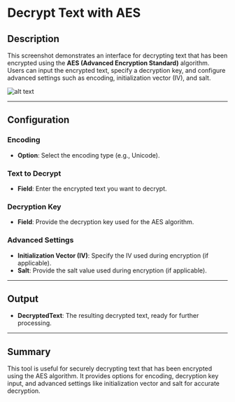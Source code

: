 # Decrypt Text with AES

## Description

This screenshot demonstrates an interface for decrypting text that has been encrypted using the **AES (Advanced Encryption Standard)** algorithm. Users can input the encrypted text, specify a decryption key, and configure advanced settings such as encoding, initialization vector (IV), and salt.

![alt text](../../assets/cryptography/decrypt-text-with-aes.png)

---

## Configuration

### Encoding

- **Option**: Select the encoding type (e.g., Unicode).

### Text to Decrypt

- **Field**: Enter the encrypted text you want to decrypt.

### Decryption Key

- **Field**: Provide the decryption key used for the AES algorithm.

### Advanced Settings

- **Initialization Vector (IV)**: Specify the IV used during encryption (if applicable).
- **Salt**: Provide the salt value used during encryption (if applicable).

---

## Output

- **DecryptedText**: The resulting decrypted text, ready for further processing.

---

## Summary

This tool is useful for securely decrypting text that has been encrypted using the AES algorithm. It provides options for encoding, decryption key input, and advanced settings like initialization vector and salt for accurate decryption.